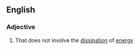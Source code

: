 ==English==

===Adjective===
{{en-adj}}

# {{physics}} That does not involve the [[dissipation]] of [[energy]]